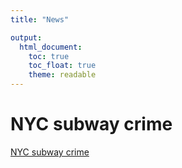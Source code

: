 ```yaml
---
title: "News"

output: 
  html_document:
    toc: true
    toc_float: true
    theme: readable
---
```


# NYC subway crime <br>
[NYC subway crime](https://zheyanliu99.github.io/SubwayCrime/index.html)
